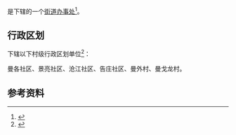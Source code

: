 {{中国乡级行政区|53/28/01/002/000}}

'''{{PAGENAMEBASE}}'''是{{PRC admin/fullname|53/28/01/002/000|3}}下辖的一个[[街道办事处|街道办事处]]<ref>{{PRC admin/ref sgc|{{PRC admin/parent|53/28/01/002/000}}}}</ref>。

== 行政区划 ==
{{PAGENAMEBASE}}下辖以下村级行政区划单位<ref>{{PRC admin/ref sgc|53/28/01/002/000}}</ref>：

曼各社区、景亮社区、沧江社区、告庄社区、曼外村、曼戈龙村。

== 参考资料 ==
{{reflist}}

{{云南行政区划小作品}}
{{PRC admin/navcat|53/28/01/002/000}}
